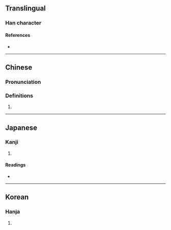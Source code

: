 {{character info/new}}
==Translingual==

===Han character===
{{Han char|rn=96|rad=玉|as=04|sn=8|four=|canj=MGQO|ids=⿰𤣩夫}}

====References====
* {{Han ref|kx=0727.300|dkj=20857|dj=1140.010|hdz=21103.030|uh=739E|ud=29598}}

----
==Chinese==
{{zh-forms}}

===Pronunciation===
{{zh-pron
|m=fū
|m-s=
|dg=
|c=
|c-t=
|g=
|h=pfs=
|j=
|mb=
|md=
|mn=
|mn-t=
|w=
|x=
|mc=y
|oc=y
|cat=n
}}

===Definitions===
{{zh-hanzi}}

# {{zh-only|珷玞}}
----
==Japanese==

===Kanji===
{{ja-kanji|grade=|rs=玉04}}

# {{defn|lang=ja|sort=玉04}}

====Readings====
* {{ja-readings|on=[[ふ]] (fu)|kun=}}

----

==Korean==

===Hanja===
{{ko-hanja|hangeul=부|eumhun=|rv=bu|mr=pu|y=pu}}

# {{defn|lang=ko|sort=玉04}}